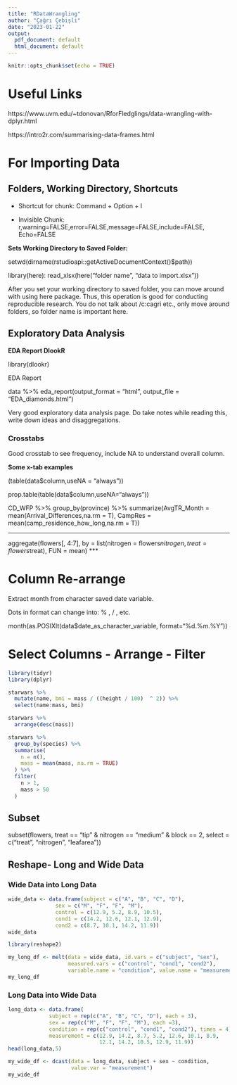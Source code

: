 ```yaml
---
title: "RDataWrangling"
author: "Çağrı Çebişli"
date: "2023-01-22"
output:
  pdf_document: default
  html_document: default
---
```


```r
knitr::opts_chunk$set(echo = TRUE)
```

#   Useful Links

https://www.uvm.edu/~tdonovan/RforFledglings/data-wrangling-with-dplyr.html

https://intro2r.com/summarising-data-frames.html

#   For Importing Data

##    Folders, Working Directory, Shortcuts

-   Shortcut for chunk: Command + Option + I

-   Invisible Chunk: r,warning=FALSE,error=FALSE,message=FALSE,include=FALSE, Echo=FALSE

**Sets Working Directory to Saved Folder:**

setwd(dirname(rstudioapi::getActiveDocumentContext()$path))

library(here): read_xlsx(here("folder name", "data to import.xlsx"))

After you set your working directory to saved folder, you can move around with using here package. Thus, this operation is good for conducting reproducible research. You do not talk about /c:cagri etc., only move around folders, so folder name is important here.

##    Exploratory Data Analysis

**EDA Report DlookR**

library(dlookr)

EDA Report

data %>% eda_report(output_format = "html", output_file   = "EDA_diamonds.html")

Very good exploratory data analysis page. Do take notes while reading this, write down ideas and disaggregations.

###   Crosstabs

Good crosstab to see frequency, include NA to understand overall column.

**Some x-tab examples**

(table(data$column,useNA = "always"))

prop.table(table(data$column,useNA="always"))

CD_WFP %>% group_by(province) %>% summarize(AvgTR_Month = mean(Arrival_Differences,na.rm = T),
                                            CampRes = mean(camp_residence_how_long,na.rm = T))


***
aggregate(flowers[, 4:7], by = list(nitrogen = flowers$nitrogen,
                                 treat = flowers$treat), FUN = mean)
***



#   Column Re-arrange

Extract month from character saved date variable.

Dots in format can change into: % , / , etc.

month(as.POSIXlt(data$date_as_character_variable, format="%d.%m.%Y"))

#   Select Columns - Arrange - Filter

```r
library(tidyr)
library(dplyr)
```

```r
starwars %>%
  mutate(name, bmi = mass / ((height / 100)  ^ 2)) %>%
  select(name:mass, bmi)
```

```r
starwars %>%
  arrange(desc(mass))
```

```r
starwars %>%
  group_by(species) %>%
  summarise(
    n = n(),
    mass = mean(mass, na.rm = TRUE)
  ) %>%
  filter(
    n > 1,
    mass > 50
  )
```

##    Subset

subset(flowers, treat == "tip" & nitrogen == "medium" & block == 2, 
                            select = c("treat", "nitrogen", "leafarea"))
                            
##    Reshape- Long and Wide Data

###   Wide Data into Long Data

```r
wide_data <- data.frame(subject = c("A", "B", "C", "D"),
               sex = c("M", "F", "F", "M"),
               control = c(12.9, 5.2, 8.9, 10.5),
               cond1 = c(14.2, 12.6, 12.1, 12.9),
               cond2 = c(8.7, 10.1, 14.2, 11.9))
wide_data
```


```r
library(reshape2)

my_long_df <- melt(data = wide_data, id.vars = c("subject", "sex"),
                   measured.vars = c("control", "cond1", "cond2"),
                   variable.name = "condition", value.name = "measurement")
my_long_df
```

###   Long Data into Wide Data

```r
long_data <- data.frame(
             subject = rep(c("A", "B", "C", "D"), each = 3),
             sex = rep(c("M", "F", "F", "M"), each =3),
             condition = rep(c("control", "cond1", "cond2"), times = 4),
             measurement = c(12.9, 14.2, 8.7, 5.2, 12.6, 10.1, 8.9,
                             12.1, 14.2, 10.5, 12.9, 11.9))
head(long_data,5)
```


```r
my_wide_df <- dcast(data = long_data, subject + sex ~ condition, 
                    value.var = "measurement")
my_wide_df
```


```r


```



```r

```


```r
```


```r
```


```r
```


```r
```


```r
```


```r
```


```r
```


```r
```


```r
```

